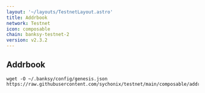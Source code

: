 ```yaml
---
layout: '~/layouts/TestnetLayout.astro'
title: Addrbook
network: Testnet
icon: composable
chain: banksy-testnet-2
version: v2.3.2
---
```

## Addrbook

```
wget -O ~/.banksy/config/genesis.json https://raw.githubusercontent.com/sychonix/testnet/main/composable/addrbook.json
```
